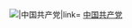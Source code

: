 [[File:Danghui (pre-1996).svg|{{{1|20px}}}|中国共产党|link=]]&nbsp;[[中国共产党]]<noinclude>
{{doc}}
</noinclude>